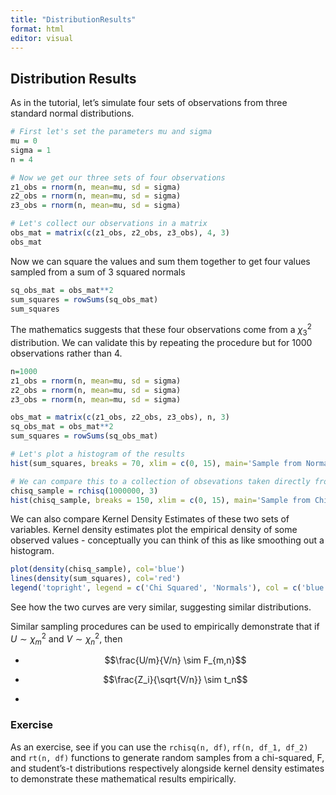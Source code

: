 ```yaml
---
title: "DistributionResults"
format: html
editor: visual
---
```


## Distribution Results

As in the tutorial, let's simulate four sets of observations from three standard normal distributions.

```r
# First let's set the parameters mu and sigma
mu = 0
sigma = 1
n = 4

# Now we get our three sets of four observations
z1_obs = rnorm(n, mean=mu, sd = sigma)
z2_obs = rnorm(n, mean=mu, sd = sigma)
z3_obs = rnorm(n, mean=mu, sd = sigma)

# Let's collect our observations in a matrix
obs_mat = matrix(c(z1_obs, z2_obs, z3_obs), 4, 3)
obs_mat
```

Now we can square the values and sum them together to get four values sampled from a sum of 3 squared normals

```r
sq_obs_mat = obs_mat**2
sum_squares = rowSums(sq_obs_mat)
sum_squares
```

The mathematics suggests that these four observations come from a $\chi^2_3$ distribution. We can validate this by repeating the procedure but for 1000 observations rather than 4.

```r
n=1000
z1_obs = rnorm(n, mean=mu, sd = sigma)
z2_obs = rnorm(n, mean=mu, sd = sigma)
z3_obs = rnorm(n, mean=mu, sd = sigma)

obs_mat = matrix(c(z1_obs, z2_obs, z3_obs), n, 3)
sq_obs_mat = obs_mat**2
sum_squares = rowSums(sq_obs_mat)

# Let's plot a histogram of the results
hist(sum_squares, breaks = 70, xlim = c(0, 15), main='Sample from Normal Dists')

# We can compare this to a collection of obsevations taken directly from the chi-squared distribution
chisq_sample = rchisq(1000000, 3)
hist(chisq_sample, breaks = 150, xlim = c(0, 15), main='Sample from Chi-Squared')
```

We can also compare Kernel Density Estimates of these two sets of variables. Kernel density estimates plot the empirical density of some observed values - conceptually you can think of this as like smoothing out a histogram.

```r
plot(density(chisq_sample), col='blue')
lines(density(sum_squares), col='red')
legend('topright', legend = c('Chi Squared', 'Normals'), col = c('blue', 'red'), lty = 1)
```

See how the two curves are very similar, suggesting similar distributions.

Similar sampling procedures can be used to empirically demonstrate that if $U \sim \chi^2_m$ and $V\sim \chi^2_n$, then

-   $$\frac{U/m}{V/n} \sim F_{m,n}$$

-   $$\frac{Z_i}{\sqrt{V/n}} \sim t_n$$

-   

### Exercise

As an exercise, see if you can use the `rchisq(n, df)`, `rf(n, df_1, df_2)` and `rt(n, df)` functions to generate random samples from a chi-squared, F, and student's-t distributions respectively alongside kernel density estimates to demonstrate these mathematical results empirically.
